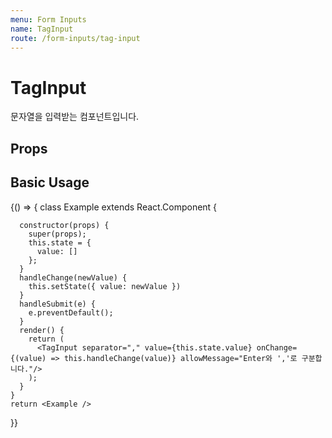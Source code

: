 ```yaml
---
menu: Form Inputs
name: TagInput
route: /form-inputs/tag-input
---
```



# TagInput

문자열을 입력받는 컴포넌트입니다.

## Props

<PropsTable of={TagInput} />

## Basic Usage

<Playground>
  {() => {
    class Example extends React.Component {
      
      constructor(props) {
        super(props);
        this.state = {
          value: []
        };
      }
      handleChange(newValue) {
        this.setState({ value: newValue })
      }
      handleSubmit(e) {
        e.preventDefault();
      }
      render() {
        return (
          <TagInput separator="," value={this.state.value} onChange={(value) => this.handleChange(value)} allowMessage="Enter와 ','로 구분합니다."/>
        );
      }
    }
    return <Example />
}}

</Playground>
